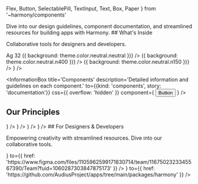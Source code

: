 
  Flex,
  Button,
  SelectablePill,
  TextInput,
  Text,
  Box,
  Paper
} from '~harmony/components'


<Meta title='Welcome' />

<Title>Harmony Design System</Title>

<Subtitle>
  Dive into our design guidelines, component documentation, and streamlined
  resources for building apps with Harmony.
</Subtitle>

<Heading>
## What's Inside

Collaborative tools for designers and developers.

</Heading>

<Flex gap='3xl'>
  <InformationBox
    css={{
      background: `url(${openSource})`,
      backgroundSize: 'cover',
      backgroundPosition: 'center'
    }}
    title='Open Source Library'
    description='Our Audius Protocol Harmony package on Github'
    to={{ href: 'https://github.com/AudiusProject/apps/tree/main/packages/harmony' }}
  />
  <InformationBox
    title='Foundations'
    description="Harmony's core essence: type, color, spacing, shadows, and more."
    to={{kind: 'foundations', story: 'documentation'}}
    component={
      <Flex alignItems='center' gap='xl'>
        <Text variant='display' size='s'>
          Ag
        </Text>
        <Flex
          h={32}
          w={32}
          alignItems='center'
          justifyContent='center'
          css={{ background: 'rgba(90, 73, 202, 0.10)' }}
        >
          <Text>32</Text>
        </Flex>
        <Flex direction='column'>
          <Box
            h={24}
            w={24}
            css={(theme) => ({ background: theme.color.neutral.neutral })}
          />
          <Box
            h={24}
            w={24}
            css={(theme) => ({ background: theme.color.neutral.n400 })}
          />
          <Box
            h={24}
            w={24}
            css={(theme) => ({ background: theme.color.neutral.n150 })}
          />
        </Flex>
        <Flex direction='column' gap='m'>
          <Paper h={24} w={24} shadow='near' borderRadius='xs' />
          <Paper h={24} w={24} shadow='near' borderRadius='s' />
          <Paper h={24} w={24} shadow='near' borderRadius='2xl' />
        </Flex>
        <IconNote color='default' />
      </Flex>
    }
  />

  <InformationBox
    title='Components'
    description='Detailed information and guidelines on each component.'
    to={{kind: 'components', story: 'documentation'}}
    css={{ overflow: 'hidden' }}
    component={
      <Flex gap='l' alignItems='center' wrap='wrap'>
        <Button size='small' variant='primary'>
          Button
        </Button>
        <SelectablePill label='Pill' size='large' />
        <TextInput
          label='Display name'
          placeholder='express yourself ✨'
          _isFocused
        />
      </Flex>
    }
  />
</Flex>

## Our Principles

<Flex gap='3xl'>
  <InformationBox
    title='Unity'
    description='Uniting designers & developers with a unified language'
    component={<IconUnity />}
  />
  <InformationBox
    title='Consistency'
    description='Create a reliable and consistent experience.'
    component={<IconConsistency />}
  />
  <InformationBox
    title='Reusable'
    description='Aim to increases production and speed.'
    component={<IconReusable />}
  />
  <InformationBox
    title='Scalable'
    description='Work should be created and replicated quickly.'
    component={<IconScalable />}
  />
</Flex>

<Heading>
## For Designers & Developers

Empowering creativity with streamlined resources. Dive into our collaborative tools.

</Heading>

<Flex gap='3xl'>
  <InformationBox
    title='Figma'
    description='Our public Figma library on Community.'
    component={<IconFigma css={{ width: 50 }} />}
    to={{
      href: 'https://www.figma.com/files/1105962599171830714/team/1167502323345567390/Team?fuid=1060287303847875173'
    }}
  />
  <InformationBox
    title='Github'
    description='Our open-source library on GitHub'
    component={<img css={{ width: 200 }} src={IconGitHub} />}
    to={{
      href: 'https://github.com/AudiusProject/apps/tree/main/packages/harmony'
    }}
  />
</Flex>
